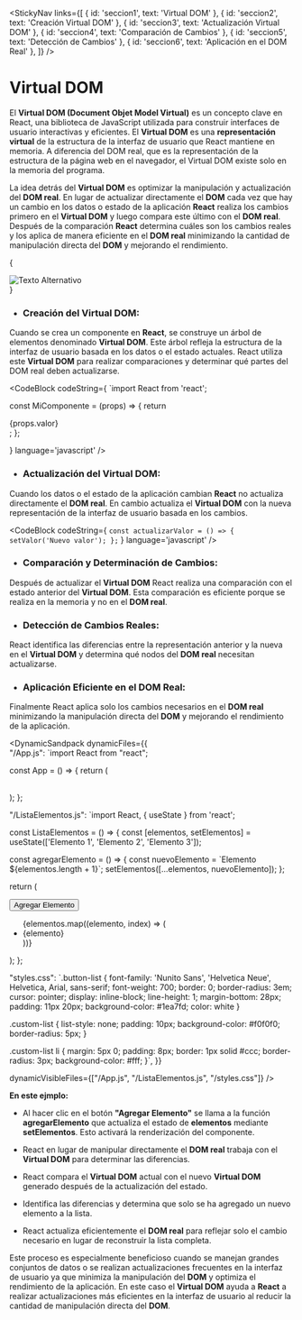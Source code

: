 
<StickyNav
  links={[
    { id: 'seccion1', text: 'Virtual DOM' },
    { id: 'seccion2', text: 'Creación Virtual DOM' },
    { id: 'seccion3', text: 'Actualización Virtual DOM' },
    { id: 'seccion4', text: 'Comparación de Cambios' },
    { id: 'seccion5', text: 'Detección de Cambios' },
    { id: 'seccion6', text: 'Aplicación en el DOM Real' },
  ]}
/>

<a id="seccion1"></a>
# Virtual DOM

El **Virtual DOM (Document Objet Model Virtual)** es un concepto clave en React, una biblioteca de JavaScript utilizada para construir interfaces de usuario interactivas 
y eficientes. El **Virtual DOM** es una **representación virtual** de la estructura de la interfaz de usuario que React mantiene en memoria. 
A diferencia del DOM real, que es la representación de la estructura de la página web en el navegador, el Virtual DOM existe solo en la memoria del programa.

La idea detrás del **Virtual DOM** es optimizar la manipulación y actualización del **DOM real**. En lugar de actualizar directamente el **DOM** cada vez que hay un cambio 
en los datos o estado de la aplicación **React** realiza los cambios primero en el **Virtual DOM** y luego compara este último con el **DOM real**. 
Después de la comparación **React** determina cuáles son los cambios reales y los aplica de manera eficiente en el **DOM real** minimizando la cantidad de manipulación directa 
del **DOM** y mejorando el rendimiento.

{
<div style={{ display: 'flex', justifyContent: 'center', alignItems: 'center' }}>
  <img src={Virtual} alt="Texto Alternativo" style={{ width: '750px', height: '400px', position: 'relative', marginBottom: '8px' }} />
</div>
}

<a id="seccion2"></a>
- ###  Creación del Virtual DOM:

Cuando se crea un componente en **React**, se construye un árbol de elementos denominado **Virtual DOM**. Este árbol refleja la estructura de la interfaz de usuario basada 
en los datos o el estado actuales. React utiliza este **Virtual DOM** para realizar comparaciones y determinar qué partes del DOM real deben actualizarse.

<CodeBlock
  codeString={
`import React from 'react';

const MiComponente = (props) => {
  return <div>{props.valor}</div>;
};

  } 
  language='javascript'
/>

<a id="seccion3"></a>
- ### Actualización del Virtual DOM:

Cuando los datos o el estado de la aplicación cambian **React** no actualiza directamente el **DOM real**. En cambio actualiza el **Virtual DOM** con la nueva representación 
de la interfaz de usuario basada en los cambios.

<CodeBlock
  codeString={
`const actualizarValor = () => {
    setValor('Nuevo valor');
  };`
  } 
  language='javascript'
/>

<a id="seccion4"></a>
- ### Comparación y Determinación de Cambios:

Después de actualizar el **Virtual DOM** React realiza una comparación con el estado anterior del **Virtual DOM**. Esta comparación es eficiente porque se realiza en la 
memoria y no en el **DOM real**.

<a id="seccion5"></a>
- ### Detección de Cambios Reales:

React identifica las diferencias entre la representación anterior y la nueva en el **Virtual DOM** y determina qué nodos del **DOM real** necesitan actualizarse.


<a id="seccion6"></a>
- ### Aplicación Eficiente en el DOM Real:

Finalmente React aplica solo los cambios necesarios en el **DOM real** minimizando la manipulación directa del **DOM** y mejorando el rendimiento de la aplicación.

<DynamicSandpack
dynamicFiles={{    
"/App.js": 
`import React from "react";

const App = () => {
  return (
    <div>
      <ListaElementos  />     
    </div>
  );
};


"/ListaElementos.js":
`import React, { useState } from 'react';

const ListaElementos = () => {
  const [elementos, setElementos] = useState(['Elemento 1', 'Elemento 2', 'Elemento 3']);

  const agregarElemento = () => {
    const nuevoElemento = \`Elemento \${elementos.length + 1}\`;
    setElementos([...elementos, nuevoElemento]);
  };

  return (
    <div>
      <button className="button-list" onClick={agregarElemento}>Agregar Elemento</button>
      <ul className="custom-list">
        {elementos.map((elemento, index) => (
          <li key={index}>{elemento}</li>
        ))}
      </ul>
    </div>
  );
};


"styles.css": 
`.button-list {
  font-family: 'Nunito Sans', 'Helvetica Neue', Helvetica, Arial, sans-serif;
  font-weight: 700;
  border: 0;
  border-radius: 3em;
  cursor: pointer;
  display: inline-block;
  line-height: 1;
  margin-bottom: 28px;
  padding: 11px 20px;
  background-color: #1ea7fd;
  color: white
}

.custom-list {
  list-style: none;
  padding: 10px;
  background-color: #f0f0f0;
  border-radius: 5px;
}

.custom-list li {
  margin: 5px 0;
  padding: 8px;
  border: 1px solid #ccc;
  border-radius: 3px;
  background-color: #fff;
}`,
  }}
  
  dynamicVisibleFiles={["/App.js", "/ListaElementos.js", "/styles.css"]}
/>

**En este ejmplo:**

- Al hacer clic en el botón **"Agregar Elemento"** se llama a la función **agregarElemento** que actualiza el estado de **elementos** mediante **setElementos**. 
Esto activará la renderización del componente.

- React en lugar de manipular directamente el **DOM real** trabaja con el **Virtual DOM** para determinar las diferencias.

- React compara el **Virtual DOM** actual con el nuevo **Virtual DOM** generado después de la actualización del estado.

- Identifica las diferencias y determina que solo se ha agregado un nuevo elemento a la lista.

- React actualiza eficientemente el **DOM real** para reflejar solo el cambio necesario en lugar de reconstruir la lista completa.

Este proceso es especialmente beneficioso cuando se manejan grandes conjuntos de datos o se realizan actualizaciones frecuentes en la interfaz de usuario ya que minimiza 
la manipulación del **DOM** y optimiza el rendimiento de la aplicación. En este caso el **Virtual DOM** ayuda a **React** a realizar actualizaciones más eficientes en la 
interfaz de usuario al reducir la cantidad de manipulación directa del **DOM**.
